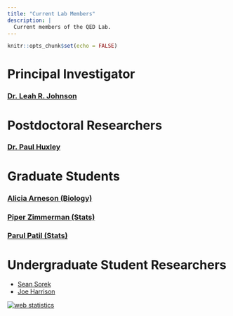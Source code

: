 ```yaml
---
title: "Current Lab Members"
description: |
  Current members of the QED Lab.
---
```


```r
knitr::opts_chunk$set(echo = FALSE)
```

# Principal Investigator

### [Dr. Leah R. Johnson](leahJ.html) 


# Postdoctoral Researchers

### [Dr. Paul Huxley](paulH.html)


# Graduate Students

### [Alicia Arneson (Biology)](aliciaA.html)

### [Piper Zimmerman (Stats)](piperZ.html)

### [Parul Patil (Stats)](parulP.html)



# Undergraduate Student Researchers

- [Sean Sorek](seanS.html)
- [Joe Harrison](joeH.html)



<!-- Default Statcounter code for QED
http://leah.johnson-gramacy.com/QED/ -->
<script type="text/javascript">
var sc_project=10740637; 
var sc_invisible=1; 
var sc_security="092cf49e"; 
</script>
<script type="text/javascript"
src="https://www.statcounter.com/counter/counter.js"
async></script>
<noscript><div class="statcounter"><a title="web statistics"
href="https://statcounter.com/" target="_blank"><img
class="statcounter"
src="https://c.statcounter.com/10740637/0/092cf49e/1/"
alt="web statistics"></a></div></noscript>
<!-- End of Statcounter Code -->


